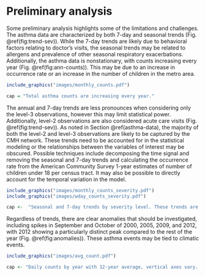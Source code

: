 # Preliminary analysis {#prelim}

Some preliminary analysis highlights some of the limitations and challenges. The asthma data are characterized by both 7-day and seasonal trends (Fig. \@ref(fig:trend-sev)). While the 7-day trends are likely due to behavioral factors relating to doctor's visits, the seasonal trends may be related to allergens and prevalence of other seasonal respiratory exacerbations. Additionally, the asthma data is nonstationary, with counts increasing every year (Fig. \@ref(fig:ann-counts)). This may be due to an increase in occurrence rate or an increase in the number of children in the metro area. 


```r
include_graphics("images/monthly_counts.pdf")

cap = "Total asthma counts are increasing every year."
```

The annual and 7-day trends are less pronounces when considering only the level-3 observations, however this may limit statistical power. Additionally, level-2 observations are also considered acute care visits (Fig. \@ref(fig:trend-sev)). As noted in Section \@ref(asthma-data), the majority of both the level-2 and level-3 observations are likely to be captured by the CMH network. These trends need to be accounted for in the statistical modeling or the relationships between the variables of interest may be obscured. Possible techniques include decomposing the time signal and removing the seasonal and 7-day trends and calculating the occurrence rate from the American Community Survey 1-year estimates of number of children under 18 per census tract. It may also be possible to directly account for the temporal variation in the model.

```r
include_graphics("images/monthly_counts_severity.pdf")
include_graphics("images/wday_counts_severity.pdf")

cap <-  "Seasonal and 7-day trends by severity level. These trends are less pronounced in level-3"
```

Regardless of trends, there are clear anomalies that should be investigated, including spikes in September and October of 2000, 2005, 2009, and 2012, with 2012 showing a particularly distinct peak compared to the rest of the year (Fig. \@ref(fig:anomalies)). These asthma events may be tied to climatic events.

```r
include_graphics("images/avg_count.pdf")

cap <- "Daily counts by year with 12-year average, vertical axes vary. Distinct anomalies in 2000, 2005, 2009, and 2012."
```










